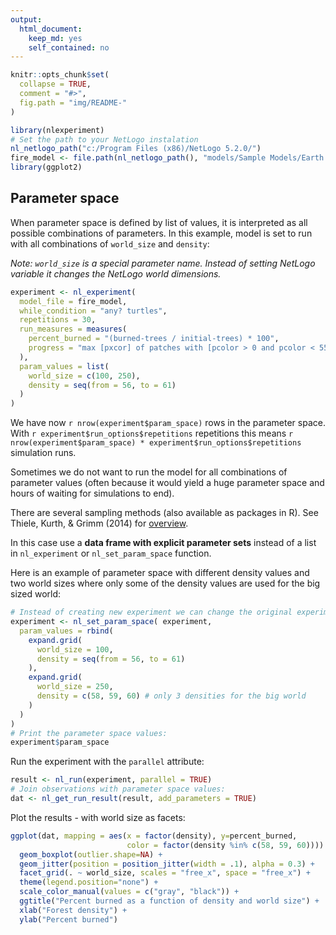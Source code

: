 ```yaml
---
output: 
  html_document: 
    keep_md: yes
    self_contained: no
---
```


```r
knitr::opts_chunk$set(
  collapse = TRUE,
  comment = "#>",
  fig.path = "img/README-"
)
```


```r
library(nlexperiment)
# Set the path to your NetLogo instalation
nl_netlogo_path("c:/Program Files (x86)/NetLogo 5.2.0/") 
fire_model <- file.path(nl_netlogo_path(), "models/Sample Models/Earth Science/Fire.nlogo")
library(ggplot2)
```


## Parameter space
When parameter space is defined by list of values, it is interpreted as 
all possible combinations of parameters. In this example, model is set
to run with all combinations of `world_size` and `density`:

*Note: `world_size` is a special parameter name. Instead of setting NetLogo variable 
it changes the NetLogo world dimensions.*

```r
experiment <- nl_experiment(
  model_file = fire_model, 
  while_condition = "any? turtles",
  repetitions = 30,
  run_measures = measures(
    percent_burned = "(burned-trees / initial-trees) * 100",
    progress = "max [pxcor] of patches with [pcolor > 0 and pcolor < 55]"
  ),
  param_values = list(
    world_size = c(100, 250),
    density = seq(from = 56, to = 61)
  )
)

```

We have now `r nrow(experiment$param_space)` rows in the parameter space.
With `r experiment$run_options$repetitions` repetitions this means 
`r nrow(experiment$param_space) * experiment$run_options$repetitions` simulation runs.

Sometimes we do not want to run the model for all combinations of parameter values
(often because it would yield a huge parameter space and hours of waiting for
simulations to end). 

There are several sampling methods (also available as packages in R). See Thiele, Kurth, & Grimm (2014) for [overview](http://jasss.soc.surrey.ac.uk/17/3/11.html). 

In this case use a **data frame with explicit parameter sets** instead of a list in `nl_experiment` or `nl_set_param_space` function. 

Here is an example of parameter space with different density values and
two world sizes where only some of the density values are used for the big sized world:

```r
# Instead of creating new experiment we can change the original experiment
experiment <- nl_set_param_space( experiment,
  param_values = rbind(
    expand.grid(
      world_size = 100,
      density = seq(from = 56, to = 61)
    ),
    expand.grid(
      world_size = 250,
      density = c(58, 59, 60) # only 3 densities for the big world
    )
  )
)
# Print the parameter space values:
experiment$param_space
```


Run the experiment with the `parallel` attribute:
```r
result <- nl_run(experiment, parallel = TRUE)
# Join observations with parameter space values:
dat <- nl_get_run_result(result, add_parameters = TRUE)
```

Plot the results - with world size as facets:
```r
ggplot(dat, mapping = aes(x = factor(density), y=percent_burned, 
                          color = factor(density %in% c(58, 59, 60)))) + 
  geom_boxplot(outlier.shape=NA) +
  geom_jitter(position = position_jitter(width = .1), alpha = 0.3) +
  facet_grid(. ~ world_size, scales = "free_x", space = "free_x") +
  theme(legend.position="none") +
  scale_color_manual(values = c("gray", "black")) +
  ggtitle("Percent burned as a function of density and world size") +
  xlab("Forest density") +
  ylab("Percent burned")

```


